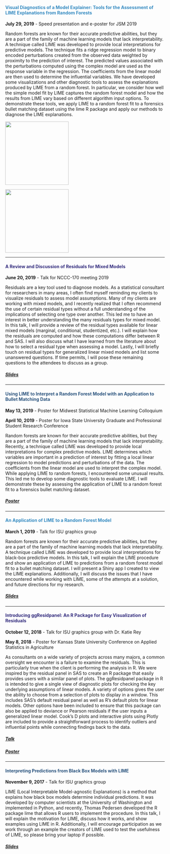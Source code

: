 
<br>

#### <font color="#368BC1"> Visual Diagnostics of a Model Explainer: Tools for the Assessment of LIME Explanations from Random Forests </font>

**July 29, 2019** - Speed presentation and e-poster for JSM 2019

Random forests are known for their accurate predictive abilities, but they are a part of the family of machine learning models that lack interpretability. A technique called LIME was developed to provide local interpretations for predictive models. The technique fits a ridge regression model to binary encoded perturbations created from the observed data weighted by proximity to the  prediction of interest. The predicted values associated with the perturbations computed using the complex model are used as the response variable in the regression. The coefficients from the linear model are then used to determine the influential variables. We have developed some visualizations and other diagnostic tools to assess the explanations produced by LIME from a random forest. In particular, we consider how well the simple model fit by LIME captures the random forest model and how the results from LIME vary based on different algorithm input options. To demonstrate these tools, we apply LIME to a random forest fit to a forensics bullet matching dataset using the lime R package and apply our methods to diagnose the LIME explanations.

[<img src="/images/slides-jsm19.png" width = 200 />](https://goodekat.github.io/presentations/2019-jsm-lime_diagnostics/slides.pdf)

[<img src="https://goodekat.github.io/presentations/2019-jsm-lime_diagnostics/poster.pdf" width = 200 />](https://goodekat.github.io/presentations/2019-jsm-lime_diagnostics/poster.pdf)

---

#### <font color="#342D7E"> A Review and Discussion of Residuals for Mixed Models </font>

**June 20, 2019** - Talk for NCCC-170 meeting 2019

Residuals are a key tool used to diagnose models. As a statistical consultant for researchers in many areas, I often find myself reminding my clients to visualize residuals to assess model assumptions. Many of my clients are working with mixed models, and I recently realized that I often recommend the use of certain residual types without a full understanding of the implications of selecting one type over another. This led me to have an interest in better understanding the many residuals types for mixed model. In this talk, I will provide a review of the residual types available for linear mixed models (marginal, conditional, studentized, etc.). I will explain how the residuals are computed and how these computations differ between R and SAS. I will also discuss what I have learned from the literature about how to select a residual type when assessing a model. Lastly, I will briefly touch on residual types for generalized linear mixed models and list some unanswered questions. If time permits, I will pose these remaining questions to the attendees to discuss as a group.

##### [Slides](https://goodekat.github.io/presentations/2019-nccc-lmm_residuals/slides.html)

---

#### <font color="#2B547E"> Using LIME to Interpret a Random Forest Model with an Application to Bullet Matching Data </font>

**May 13, 2019** - Poster for Midwest Statistical Machine Learning Colloquium

**April 10, 2019** - Poster for Iowa State University Graduate and Professional Student Research Conference

Random forests are known for their accurate predictive abilities, but they are a part of the family of machine learning models that lack interpretability. Recently, a technique called LIME was developed to provide local interpretations for complex predictive models. LIME determines which variables are important in a prediction of interest by fitting a local linear regression to model predictions and perturbations of the data. The coefficients from the linear model are used to interpret the complex model. While applying LIME to random forests, I encountered some unusual results. This led me to develop some diagnostic tools to evaluate LIME. I will demonstrate these by assessing the application of LIME to a random forest fit to a forensics bullet matching dataset.

##### [Poster](https://goodekat.github.io/presentations/2019-gpsrc-limetorf/poster.pdf)  

---

#### <font color="#368BC1"> An Application of LIME to a Random Forest Model </font>

**March 1, 2019** - Talk for ISU graphics group

Random forests are known for their accurate predictive abilities, but they are a part of the family of machine learning models that lack interpretability. A technique called LIME was developed to provide local interpretations for black-box predictive models. In this talk, I will explain the LIME procedure and show an application of LIME to predictions from a random forest model fit to a bullet matching dataset. I will present a Shiny app I created to view the LIME explanations. Additionally, I will discuss the issues that I have encountered while working with LIME, some of the attempts at a solution, and future directions for my research.

##### [Slides](https://goodekat.github.io/presentations/2019-isugg-limetorf/slides.html)

---

#### <font color="#342D7E"> Introducing ggResidpanel: An R Package for Easy Visualization of Residuals </font>

**October 12, 2018** - Talk for ISU graphics group with Dr. Katie Rey

**May 8, 2018** - Poster for Kansas State University Conference on Applied Statistics in Agriculture

As consultants on a wide variety of projects across many majors, a common oversight we encounter is a failure to examine the residuals. This is particularly true when the client is performing the analysis in R. We were inspired by the residual panel in SAS to create an R package that easily provides users with a similar panel of plots. The ggResidpanel package in R is intended to give a single view of diagnostic plots for checking the key underlying assumptions of linear models. A variety of options gives the user the ability to choose from a selection of plots to display in a window. This includes SAS’s default residual panel as well as R’s default plots for linear models. Other options have been included to ensure that this package can also be applied to deviance or Pearson residuals if the user inputs a generalized linear model. Cook’s D plots and interactive plots using Plotly are included to provide a straightforward process to identify outliers and influential points while connecting findings back to the data.

##### [Talk](https://goodekat.github.io/presentations/2018-isugg-ggResidpanel/talk.html)
##### [Poster](https://goodekat.github.io/presentations/2018-kstate-ggresidpanel/poster.pdf)

---

#### <font color="#2B547E"> Interpreting Predictions from Black Box Models with LIME </font>

**November 9, 2017** - Talk for ISU graphics group

LIME (Local Interpretable Model-agnostic Explanations) is a method that explains how black box models determine individual predictions. It was developed by computer scientists at the University of Washington and implemented in Python, and recently, Thomas Pedersen developed the R package lime that allows R users to implement the procedure. In this talk, I will explain the motivation for LIME, discuss how it works, and show examples using LIME in R. Additionally, I will encourage participation as we work through an example the creators of LIME used to test the usefulness of LIME, so please bring your laptop if possible.

##### [Slides](https://goodekat.github.io/presentations/2017-isugg-lime/slides.html)



